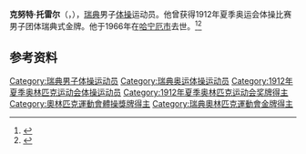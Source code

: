 {{NoteTA|G1=Sports}}
'''克努特·托雷尔'''（{{lang-sv|Knut Torell}}，{{bd|1885年|5月1日|1966年|12月24日}}），[[瑞典|瑞典]]男子[[体操|体操]]运动员。他曾获得1912年夏季奥运会体操比赛男子团体瑞典式金牌。他于1966年在[[哈宁厄市|哈宁厄市]]去世。<ref>{{Cite web|title=Knut TORELL|url=https://www.olympic.org/knut-torell|accessdate=2021-03-21|work=International Olympic Committee|archive-date=2017-11-17|archive-url=https://web.archive.org/web/20171117004407/https://www.olympic.org/Knut-Torell}}</ref><ref>{{cite web|url=https://www.sports-reference.com/olympics/athletes/to/knut-torell-1.html|title=Knut Torell|work=Sport Reference|accessdate=2021-03-23|archiveurl=https://web.archive.org/web/20170718124020/https://www.sports-reference.com/olympics/athletes/to/knut-torell-1.html|archivedate=2017-07-18}}</ref>

== 参考资料 ==
{{reflist}}

{{Authority control}}
{{DEFAULTSORT:Torell, Knut}}
[[Category:瑞典男子体操运动员|Category:瑞典男子体操运动员]]
[[Category:瑞典奥运体操运动员|Category:瑞典奥运体操运动员]]
[[Category:1912年夏季奥林匹克运动会体操运动员|Category:1912年夏季奥林匹克运动会体操运动员]]
[[Category:1912年夏季奥林匹克运动会奖牌得主|Category:1912年夏季奥林匹克运动会奖牌得主]]
[[Category:奧林匹克運動會體操獎牌得主|Category:奧林匹克運動會體操獎牌得主]]
[[Category:瑞典奧林匹克運動會金牌得主|Category:瑞典奧林匹克運動會金牌得主]]